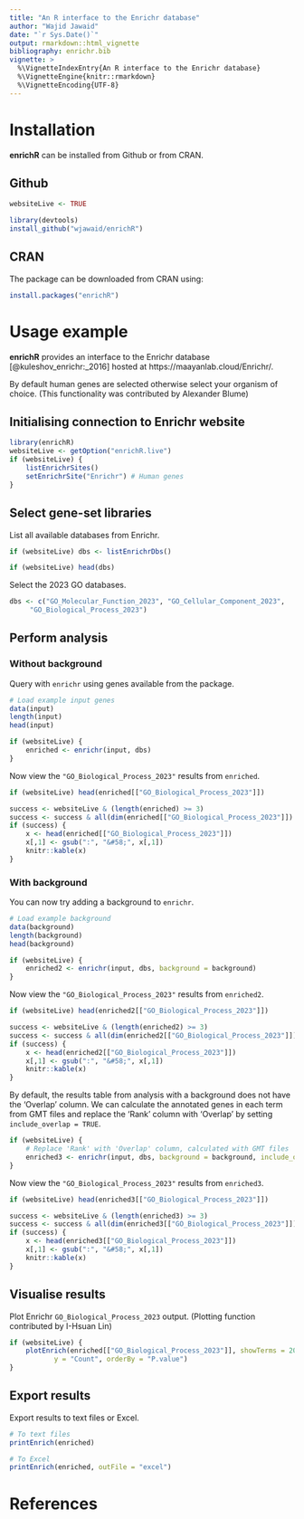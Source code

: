 ```yaml
---
title: "An R interface to the Enrichr database"
author: "Wajid Jawaid"
date: "`r Sys.Date()`"
output: rmarkdown::html_vignette
bibliography: enrichr.bib
vignette: >
  %\VignetteIndexEntry{An R interface to the Enrichr database}
  %\VignetteEngine{knitr::rmarkdown}
  %\VignetteEncoding{UTF-8}
---
```


# Installation

**enrichR** can be installed from Github or from CRAN.

## Github

```r
websiteLive <- TRUE
```

```r
library(devtools)
install_github("wjawaid/enrichR")
```

## CRAN

The package can be downloaded from CRAN using:

```r
install.packages("enrichR")
```

# Usage example

**enrichR** provides an interface to the Enrichr database [@kuleshov_enrichr:_2016] hosted at https://maayanlab.cloud/Enrichr/.  

By default human genes are selected otherwise select your organism of choice. (This functionality was contributed by Alexander Blume)

## Initialising connection to Enrichr website

```r
library(enrichR)
websiteLive <- getOption("enrichR.live")
if (websiteLive) {
    listEnrichrSites()
    setEnrichrSite("Enrichr") # Human genes   
}
```

## Select gene-set libraries

List all available databases from Enrichr.

```r
if (websiteLive) dbs <- listEnrichrDbs()
```

```r
if (websiteLive) head(dbs)
```

Select the 2023 GO databases.

```r
dbs <- c("GO_Molecular_Function_2023", "GO_Cellular_Component_2023", 
	 "GO_Biological_Process_2023")
```

## Perform analysis

### Without background

Query with `enrichr` using genes available from the package.

```r
# Load example input genes
data(input)
length(input)
head(input)

if (websiteLive) {
    enriched <- enrichr(input, dbs)
}
```

Now view the `"GO_Biological_Process_2023"` results from `enriched`.

```r
if (websiteLive) head(enriched[["GO_Biological_Process_2023"]])
```

```r
success <- websiteLive & (length(enriched) >= 3)
success <- success & all(dim(enriched[["GO_Biological_Process_2023"]]) > 2)
if (success) {
    x <- head(enriched[["GO_Biological_Process_2023"]])
    x[,1] <- gsub(":", "&#58;", x[,1])
    knitr::kable(x)
}
```

### With background

You can now try adding a background to `enrichr`.

```r
# Load example background
data(background)
length(background)
head(background)

if (websiteLive) {
    enriched2 <- enrichr(input, dbs, background = background)
}
```

Now view the `"GO_Biological_Process_2023"` results from `enriched2`.

```r
if (websiteLive) head(enriched2[["GO_Biological_Process_2023"]])
```

```r
success <- websiteLive & (length(enriched2) >= 3)
success <- success & all(dim(enriched2[["GO_Biological_Process_2023"]]) > 2)
if (success) {
    x <- head(enriched2[["GO_Biological_Process_2023"]])
    x[,1] <- gsub(":", "&#58;", x[,1])
    knitr::kable(x)
}
```

By default, the results table from analysis with a background does not have the 'Overlap' column.
We can calculate the annotated genes in each term from GMT files and 
replace the 'Rank' column with 'Overlap' by setting `include_overlap = TRUE`.

```r
if (websiteLive) {
    # Replace 'Rank' with 'Overlap' column, calculated with GMT files
    enriched3 <- enrichr(input, dbs, background = background, include_overlap = TRUE)
}
```

Now view the `"GO_Biological_Process_2023"` results from `enriched3`.

```r
if (websiteLive) head(enriched3[["GO_Biological_Process_2023"]])
```

```r
success <- websiteLive & (length(enriched3) >= 3)
success <- success & all(dim(enriched3[["GO_Biological_Process_2023"]]) > 2)
if (success) {
    x <- head(enriched3[["GO_Biological_Process_2023"]])
    x[,1] <- gsub(":", "&#58;", x[,1])
    knitr::kable(x)
}
```

## Visualise results

Plot Enrichr `GO_Biological_Process_2023` output. (Plotting function contributed by I-Hsuan Lin)

```r
if (websiteLive) {
    plotEnrich(enriched[["GO_Biological_Process_2023"]], showTerms = 20, numChar = 40, 
	       y = "Count", orderBy = "P.value")
}
```

## Export results

Export results to text files or Excel.

```r
# To text files
printEnrich(enriched)

# To Excel
printEnrich(enriched, outFile = "excel")
```

# References
